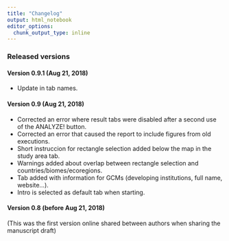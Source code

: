 ```yaml
---
title: "Changelog"
output: html_notebook
editor_options: 
  chunk_output_type: inline
---
```


### Released versions

#### Version 0.9.1 (Aug 21, 2018)
- Update in tab names.

#### Version 0.9 (Aug 21, 2018)
- Corrected an error where result tabs were disabled after a second use of the ANALYZE! button.
- Corrected an error that caused the report to include figures from old executions.
- Short instruccion for rectangle selection added below the map in the study area tab.
- Warnings added about overlap between rectangle selection and countries/biomes/ecoregions.
- Tab added with information for GCMs (developing institutions, full name, website...).
- Intro is selected as default tab when starting.

#### Version 0.8 (before Aug 21, 2018)
(This was the first version online shared between authors when sharing the manuscript draft)